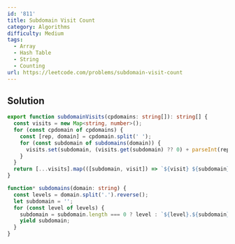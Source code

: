 ```yaml
---
id: '811'
title: Subdomain Visit Count
category: Algorithms
difficulty: Medium
tags:
  - Array
  - Hash Table
  - String
  - Counting
url: https://leetcode.com/problems/subdomain-visit-count
---
```


## Solution

```typescript showLineNumbers
export function subdomainVisits(cpdomains: string[]): string[] {
  const visits = new Map<string, number>();
  for (const cpdomain of cpdomains) {
    const [rep, domain] = cpdomain.split(' ');
    for (const subdomain of subdomains(domain)) {
      visits.set(subdomain, (visits.get(subdomain) ?? 0) + parseInt(rep));
    }
  }
  return [...visits].map(([subdomain, visit]) => `${visit} ${subdomain}`);
}

function* subdomains(domain: string) {
  const levels = domain.split('.').reverse();
  let subdomain = '';
  for (const level of levels) {
    subdomain = subdomain.length === 0 ? level : `${level}.${subdomain}`;
    yield subdomain;
  }
}
```
